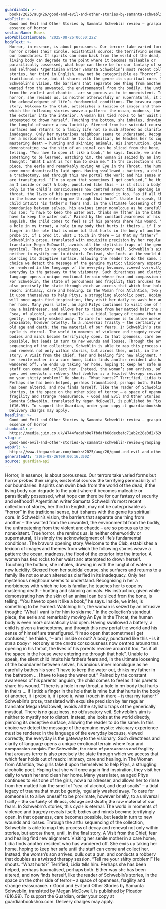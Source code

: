 ```yaml
---
guardianId: >-
  books/2025/aug/26/good-and-evil-and-other-stories-by-samanta-schweblin-review-grasping-the-essence-of-horror
webTitle: >-
  Good and Evil and Other Stories by Samanta Schweblin review – grasping the
  essence of horror
sectionName: Books
webPublicationDate: '2025-08-26T06:00:22Z'
bodyText: >-
  Horror, in essence, is about porousness. Our terrors take varied forms but
  horror probes their single, existential source: the terrifying permeability of
  our boundaries. If spirits can swim back from the world of the dead, if the
  living body can degrade to the point where it becomes malleable or
  parasitically possessed, what hope can there be for our fantasy of security
  and selfhood? Argentinian writer Samanta Schweblin’s most recent collection of
  stories, her third in English, may not be categorisable as “horror” in the
  traditional sense, but it shares with the genre its spiritual core. In
  Schweblin’s vision, the barriers that separate one thing from another – the
  wanted from the unwanted, the environmental from the bodily, the unthreatening
  from the violent and chaotic – are so porous as to be nonexistent. True
  horror, she reminds us, is neither otherworldly or supernatural, it is simply
  the acknowledgment of life’s fundamental conditions. The bravura opening
  story, Welcome to the Club, establishes a lexicon of images and themes from
  which the following stories weave a pattern: the ocean, madness, the flood of
  the exterior into the interior. A woman has tied rocks to her waist and
  attempted to drown herself. Touching the bottom, she inhales, drawing in with
  the lungful of water a new lucidity. Steered from her suicidal course, she
  surfaces and returns to a family life not so much altered as clarified in its
  inadequacy. Only her mysterious neighbour seems to understand. Recognising in
  her a morbidness with which he too is familiar, he teaches her to cope by
  mastering death – hunting and skinning animals. His instruction, given while
  demonstrating how the skin of an animal can be sliced from the bone, is
  telling. “You have to open it like a book,” he says. Inside, we infer, is
  something to be learned. Watching him, the woman is seized by an intrusive
  thought: “What I want is for him to skin me.” In the collection’s standout
  piece, the eerie and remarkably moving An Eye in the Throat, the human body is
  even more dramatically laid open. Having swallowed a battery, a child is given
  a tracheotomy, and through this new portal the world and his sense of himself
  are transfigured. “I’m so open that sometimes I get confused,” he thinks, “–
  am I inside or out? A body, punctured like this – is it still a body?” Not
  only is the child’s consciousness now centred around this opening in his
  throat, the lives of his parents revolve around it too, “as if all the space
  in the house were entering me through that hole”. Unable to speak, the silent
  child intuits his father’s fears and, in the ultimate loosening of the
  boundaries between selves, his anxious inner monologue as he carefully bathes
  his son: “I have to keep the water out, thinks my father in the bathroom … I
  have to keep the water out.” Pained by the constant awareness of his parents’
  anguish, the child comes to feel as if his parents share his wound. “There is
  a hole in my throat, a hole in my body that hurts in theirs … if I stick a
  finger in the hole that is mine but that hurts in the body of another, if I
  probe it, if I prod it, what I touch in there – is that my father?”
  Schweblin’s prose, translated with exquisite precision by her regular
  translator Megan McDowell, avoids all the stylistic traps of the generically
  mystical. There is no gauziness, no obfuscatory veil. Schweblin’s aim is
  neither to mystify nor to distort. Instead, she looks at the world directly,
  piercing its deceptive surface, allowing the reader to do the same. In this
  choice we detect the message of the genuine mystic: visionary experience must
  be rendered in the language of the everyday because, viewed correctly, the
  everyday is the gateway to the visionary. Such directness and clarity of
  language opens a unique emotional terrain where fear and compassion conjoin.
  For Schweblin, the state of porousness and fragility that arouses terror is
  also precisely the state through which we access that which fear holds out of
  reach: intimacy, care and healing. In The Woman from Atlántida, two girls take
  it upon themselves to help Pitys, a struggling alcoholic poet. Hoping that she
  will once again find inspiration, they visit her daily to wash her and clean
  her home. Many years later, an aged Pitys continues to visit one of the girls,
  now a hairdresser, and allows her to rinse from her matted hair the smell of
  “sea, of alcohol, and dead snails” – a tidal legacy of trauma that must be
  gently, regularly washed away. To care for someone is to allow oneself to be
  proximate, however briefly, to a universal frailty – the certainty of illness,
  old age and death; the raw material of our fears. In Schweblin’s stories, this
  cycle is eternal. The world in moments of violence and tragedy reveals itself;
  bodies and minds become terrifyingly open. In that openness, care becomes
  possible, but leads in turn to new wounds and losses. Through the artful
  sequencing of the collection, Schweblin is able to map this process of decay
  and renewal not only within stories, but across them, until, in the final
  story, A Visit from the Chief, fear and healing find new alignment. Visiting
  her senile mother in a care home, Lidia finds another resident who has
  wandered off. She ends up taking her home, hoping to keep her safe until the
  staff can come and collect her. Instead, the woman’s son arrives, pulls out a
  gun, and conducts a robbery that doubles as a twisted therapy session. “Tell
  me your shitty problem!” He shouts. “What hurts?” Terrified, Lidia tells him.
  Perhaps she has been helped, perhaps traumatised, perhaps both. Either way she
  has been altered, and now finds herself, like the reader of Schweblin’s
  stories, in the space on the other side of terror – a space of openness,
  fragility and strange reassurance. • Good and Evil and Other Stories by
  Samanta Schweblin, translated by Megan McDowell, is published by Picador
  (£16.99). To support the Guardian, order your copy at guardianbookshop.com.
  Delivery charges may apply.
headline: >-
  Good and Evil and Other Stories by Samanta Schweblin review – grasping the
  essence of horror
thumbnail: >-
  https://media.guim.co.uk/4744fadefb0e7fbdafb68decbefc71ab2c28e3d2/620_32_4379_3503/500.jpg
slug: >-
  good-and-evil-and-other-stories-by-samanta-schweblin-review-grasping-the-essence-of-horror
webUrl: >-
  https://www.theguardian.com/books/2025/aug/26/good-and-evil-and-other-stories-by-samanta-schweblin-review-grasping-the-essence-of-horror
generatedAt: '2025-08-26T09:00:16.330Z'
source: guardian-api
---
```

Horror, in essence, is about porousness. Our terrors take varied forms but horror probes their single, existential source: the terrifying permeability of our boundaries. If spirits can swim back from the world of the dead, if the living body can degrade to the point where it becomes malleable or parasitically possessed, what hope can there be for our fantasy of security and selfhood? Argentinian writer Samanta Schweblin’s most recent collection of stories, her third in English, may not be categorisable as “horror” in the traditional sense, but it shares with the genre its spiritual core. In Schweblin’s vision, the barriers that separate one thing from another – the wanted from the unwanted, the environmental from the bodily, the unthreatening from the violent and chaotic – are so porous as to be nonexistent. True horror, she reminds us, is neither otherworldly or supernatural, it is simply the acknowledgment of life’s fundamental conditions. The bravura opening story, Welcome to the Club, establishes a lexicon of images and themes from which the following stories weave a pattern: the ocean, madness, the flood of the exterior into the interior. A woman has tied rocks to her waist and attempted to drown herself. Touching the bottom, she inhales, drawing in with the lungful of water a new lucidity. Steered from her suicidal course, she surfaces and returns to a family life not so much altered as clarified in its inadequacy. Only her mysterious neighbour seems to understand. Recognising in her a morbidness with which he too is familiar, he teaches her to cope by mastering death – hunting and skinning animals. His instruction, given while demonstrating how the skin of an animal can be sliced from the bone, is telling. “You have to open it like a book,” he says. Inside, we infer, is something to be learned. Watching him, the woman is seized by an intrusive thought: “What I want is for him to skin me.” In the collection’s standout piece, the eerie and remarkably moving An Eye in the Throat, the human body is even more dramatically laid open. Having swallowed a battery, a child is given a tracheotomy, and through this new portal the world and his sense of himself are transfigured. “I’m so open that sometimes I get confused,” he thinks, “– am I inside or out? A body, punctured like this – is it still a body?” Not only is the child’s consciousness now centred around this opening in his throat, the lives of his parents revolve around it too, “as if all the space in the house were entering me through that hole”. Unable to speak, the silent child intuits his father’s fears and, in the ultimate loosening of the boundaries between selves, his anxious inner monologue as he carefully bathes his son: “I have to keep the water out, thinks my father in the bathroom … I have to keep the water out.” Pained by the constant awareness of his parents’ anguish, the child comes to feel as if his parents share his wound. “There is a hole in my throat, a hole in my body that hurts in theirs … if I stick a finger in the hole that is mine but that hurts in the body of another, if I probe it, if I prod it, what I touch in there – is that my father?” Schweblin’s prose, translated with exquisite precision by her regular translator Megan McDowell, avoids all the stylistic traps of the generically mystical. There is no gauziness, no obfuscatory veil. Schweblin’s aim is neither to mystify nor to distort. Instead, she looks at the world directly, piercing its deceptive surface, allowing the reader to do the same. In this choice we detect the message of the genuine mystic: visionary experience must be rendered in the language of the everyday because, viewed correctly, the everyday is the gateway to the visionary. Such directness and clarity of language opens a unique emotional terrain where fear and compassion conjoin. For Schweblin, the state of porousness and fragility that arouses terror is also precisely the state through which we access that which fear holds out of reach: intimacy, care and healing. In The Woman from Atlántida, two girls take it upon themselves to help Pitys, a struggling alcoholic poet. Hoping that she will once again find inspiration, they visit her daily to wash her and clean her home. Many years later, an aged Pitys continues to visit one of the girls, now a hairdresser, and allows her to rinse from her matted hair the smell of “sea, of alcohol, and dead snails” – a tidal legacy of trauma that must be gently, regularly washed away. To care for someone is to allow oneself to be proximate, however briefly, to a universal frailty – the certainty of illness, old age and death; the raw material of our fears. In Schweblin’s stories, this cycle is eternal. The world in moments of violence and tragedy reveals itself; bodies and minds become terrifyingly open. In that openness, care becomes possible, but leads in turn to new wounds and losses. Through the artful sequencing of the collection, Schweblin is able to map this process of decay and renewal not only within stories, but across them, until, in the final story, A Visit from the Chief, fear and healing find new alignment. Visiting her senile mother in a care home, Lidia finds another resident who has wandered off. She ends up taking her home, hoping to keep her safe until the staff can come and collect her. Instead, the woman’s son arrives, pulls out a gun, and conducts a robbery that doubles as a twisted therapy session. “Tell me your shitty problem!” He shouts. “What hurts?” Terrified, Lidia tells him. Perhaps she has been helped, perhaps traumatised, perhaps both. Either way she has been altered, and now finds herself, like the reader of Schweblin’s stories, in the space on the other side of terror – a space of openness, fragility and strange reassurance. • Good and Evil and Other Stories by Samanta Schweblin, translated by Megan McDowell, is published by Picador (£16.99). To support the Guardian, order your copy at guardianbookshop.com. Delivery charges may apply.
